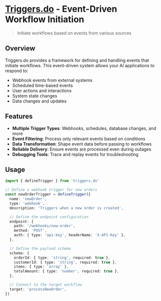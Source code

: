 # [Triggers.do](https://triggers.do) - Event-Driven Workflow Initiation

> Initiate workflows based on events from various sources

## Overview

Triggers.do provides a framework for defining and handling events that initiate workflows. This event-driven system allows your AI applications to respond to:

- Webhook events from external systems
- Scheduled time-based events
- User actions and interactions
- System state changes
- Data changes and updates

## Features

- **Multiple Trigger Types**: Webhooks, schedules, database changes, and more
- **Event Filtering**: Process only relevant events based on conditions
- **Data Transformation**: Shape event data before passing to workflows
- **Reliable Delivery**: Ensure events are processed even during outages
- **Debugging Tools**: Trace and replay events for troubleshooting

## Usage

```typescript
import { defineTrigger } from 'triggers.do'

// Define a webhook trigger for new orders
const newOrderTrigger = defineTrigger({
  name: 'newOrder',
  type: 'webhook',
  description: 'Triggers when a new order is created',

  // Define the endpoint configuration
  endpoint: {
    path: '/webhooks/new-order',
    method: 'POST',
    auth: { type: 'api-key', headerName: 'X-API-Key' },
  },

  // Define the payload schema
  schema: {
    orderId: { type: 'string', required: true },
    customerId: { type: 'string', required: true },
    items: { type: 'array' },
    totalAmount: { type: 'number', required: true },
  },

  // Connect to the target workflow
  target: 'processNewOrder',
})
```
